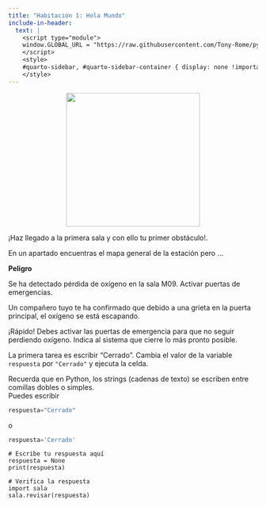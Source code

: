 ```yaml
---
title: "Habitación 1: Hola Mundo"
include-in-header:
  text: |
    <script type="module">
    window.GLOBAL_URL = "https://raw.githubusercontent.com/Tony-Rome/pyscape/refs/heads/feature/estacion-espacial/quarto/rooms/sala_01.py";
    </script>
    <style>
    #quarto-sidebar, #quarto-sidebar-container { display: none !important; }
    </style>
---
```


<center>
<img src="./img_sala_01.png" width="270">
</center>

¡Haz llegado a la primera sala y con ello tu primer obstáculo!.

En un apartado encuentras el mapa general de la estación pero ...

<div class="text-center text-danger font-weight-bold">
**Peligro**

Se ha detectado pérdida de oxígeno en la sala M09. Activar puertas de emergencias.
</div>

Un compañero tuyo te ha confirmado que debido a una grieta en la puerta principal, el oxígeno se está escapando.

¡Rápido! Debes activar las puertas de emergencia para que no seguir perdiendo oxígeno. Indica al sistema que cierre lo más pronto posible.

<div class="alert alert-info">
La primera tarea es escribir "Cerrado".
Cambia el valor de la variable `respuesta` por `"Cerrado"` y ejecuta la celda.
</div>

::: {.callout-tip title="Pista" collapse="true"}
Recuerda que en Python, los strings (cadenas de texto) se escriben entre comillas dobles o simples.  
Puedes escribir 
```python 
respuesta="Cerrado"
```
o
```python 
respuesta='Cerrado'
```
:::

```pyodide-python
# Escribe tu respuesta aquí
respuesta = None
print(respuesta)

# Verifica la respuesta
import sala
sala.revisar(respuesta)
```